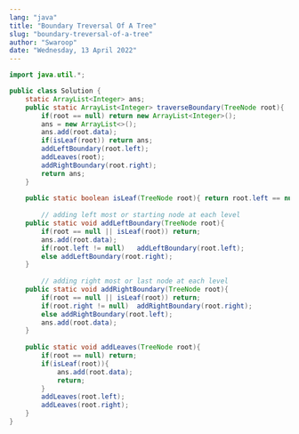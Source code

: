 ```yaml
---
lang: "java"
title: "Boundary Treversal Of A Tree"
slug: "boundary-treversal-of-a-tree"
author: "Swaroop"
date: "Wednesday, 13 April 2022"
---
```

```java
import java.util.*;

public class Solution {
	static ArrayList<Integer> ans;
	public static ArrayList<Integer> traverseBoundary(TreeNode root){
		if(root == null) return new ArrayList<Integer>();
		ans = new ArrayList<>();
		ans.add(root.data);
		if(isLeaf(root)) return ans;
		addLeftBoundary(root.left);
		addLeaves(root);
		addRightBoundary(root.right);
		return ans;
	}
	
	public static boolean isLeaf(TreeNode root){ return root.left == null && root.right == null; }
	
        // adding left most or starting node at each level
	public static void addLeftBoundary(TreeNode root){
		if(root == null || isLeaf(root)) return;
		ans.add(root.data);
		if(root.left != null)	addLeftBoundary(root.left);
		else addLeftBoundary(root.right);
	}
	
        // adding right most or last node at each level
	public static void addRightBoundary(TreeNode root){
		if(root == null || isLeaf(root)) return;
		if(root.right != null)	addRightBoundary(root.right);
		else addRightBoundary(root.left);
		ans.add(root.data);
	}
	
	public static void addLeaves(TreeNode root){
		if(root == null) return;
		if(isLeaf(root)){
			ans.add(root.data);
			return;
		}
		addLeaves(root.left);
		addLeaves(root.right);
	}
}
```